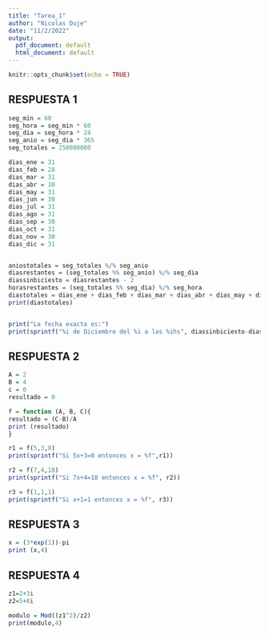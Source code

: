 ```yaml
---
title: "Tarea_1"
author: "Nicolas Duje"
date: "11/2/2022"
output:
  pdf_document: default
  html_document: default
---
```


```r
knitr::opts_chunk$set(echo = TRUE)
```

## RESPUESTA 1

```r
seg_min = 60
seg_hora = seg_min * 60
seg_dia = seg_hora * 24
seg_anio = seg_dia * 365
seg_totales = 250000000

dias_ene = 31 
dias_feb = 28
dias_mar = 31
dias_abr = 30
dias_may = 31
dias_jun = 30
dias_jul = 31
dias_ago = 31
dias_sep = 30
dias_oct = 31
dias_nov = 30
dias_dic = 31


aniostotales = seg_totales %/% seg_anio
diasrestantes = (seg_totales %% seg_anio) %/% seg_dia
diassinbiciesto = diasrestantes - 2 
horasrestantes = (seg_totales %% seg_dia) %/% seg_hora
diastotales = dias_ene + dias_feb + dias_mar + dias_abr + dias_may + dias_jun + dias_jul + dias_ago + dias_sep + dias_oct + dias_nov
print(diastotales)


print("La fecha exacta es:")
print(sprintf("%i de Diciembre del %i a las %ihs", diassinbiciesto-diastotales, 2018+aniostotales, horasrestantes))
```

## RESPUESTA 2
```r
A = 2
B = 4
c = 0
resultado = 0

f = function (A, B, C){
resultado = (C-B)/A
print (resultado)
}

r1 = f(5,3,0)
print(sprintf("Si 5x+3=0 entonces x = %f",r1))

r2 = f(7,4,18)
print(sprintf("Si 7x+4=18 entonces x = %f", r2))

r3 = f(1,1,1)
print(sprintf("Si x+1=1 entonces x = %f", r3))

```

## RESPUESTA 3
```r
x = (3*exp(1))-pi
print (x,4)
```

## RESPUESTA 4
```r
z1=2+3i
z2=5+8i

modulo = Mod((z1^2)/z2)
print(modulo,4)
```

